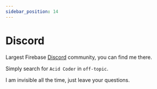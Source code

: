 ```yaml
---
sidebar_position: 14
---
```


# Discord

Largest Firebase [Discord](https://discord.com/invite/BN2cgc3) community, you can find me there.

Simply search for `Acid Coder` in `off-topic`.

I am invisible all the time, just leave your questions.

